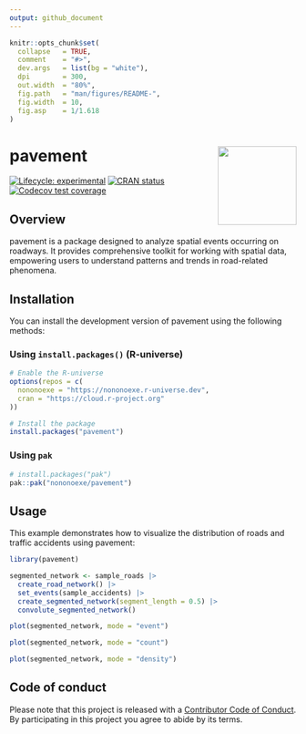 ```yaml
---
output: github_document
---
```


<!-- README.md is generated from README.Rmd. Please edit that file -->

```r
knitr::opts_chunk$set(
  collapse   = TRUE,
  comment    = "#>",
  dev.args   = list(bg = "white"),
  dpi        = 300,
  out.width  = "80%",
  fig.path   = "man/figures/README-",
  fig.width  = 10, 
  fig.asp    = 1/1.618
)
```

# pavement <img src="man/figures/logo.png" align="right" width="138" />

<!-- badges: start -->
[![Lifecycle: experimental](https://img.shields.io/badge/lifecycle-experimental-orange.svg)](https://lifecycle.r-lib.org/articles/stages.html#experimental)
[![CRAN status](https://www.r-pkg.org/badges/version/pavement)](https://CRAN.R-project.org/package=pavement)
[![Codecov test coverage](https://codecov.io/gh/NONONOexe/pavement/branch/main/graph/badge.svg)](https://app.codecov.io/gh/NONONOexe/pavement?branch=main)
<!-- badges: end -->

## Overview

pavement is a package designed to analyze spatial events occurring on roadways. It provides comprehensive toolkit for working with spatial data, empowering users to understand patterns and trends in road-related phenomena.

## Installation

You can install the development version of pavement using the following methods:

### Using `install.packages()` (R-universe)

``` r
# Enable the R-universe
options(repos = c(
  nononoexe = "https://nononoexe.r-universe.dev",
  cran = "https://cloud.r-project.org"
))

# Install the package
install.packages("pavement")
```

### Using `pak`

``` r
# install.packages("pak")
pak::pak("nononoexe/pavement")
```

## Usage

This example demonstrates how to visualize the distribution of roads and traffic accidents using pavement:

```r
library(pavement)

segmented_network <- sample_roads |>
  create_road_network() |>
  set_events(sample_accidents) |>
  create_segmented_network(segment_length = 0.5) |>
  convolute_segmented_network()
```

```r
plot(segmented_network, mode = "event")
```

```r
plot(segmented_network, mode = "count")
```

```r
plot(segmented_network, mode = "density")
```

## Code of conduct

Please note that this project is released with a [Contributor Code of Conduct](https://nononoexe.github.io/pavement/CODE_OF_CONDUCT.html).
By participating in this project you agree to abide by its terms.
